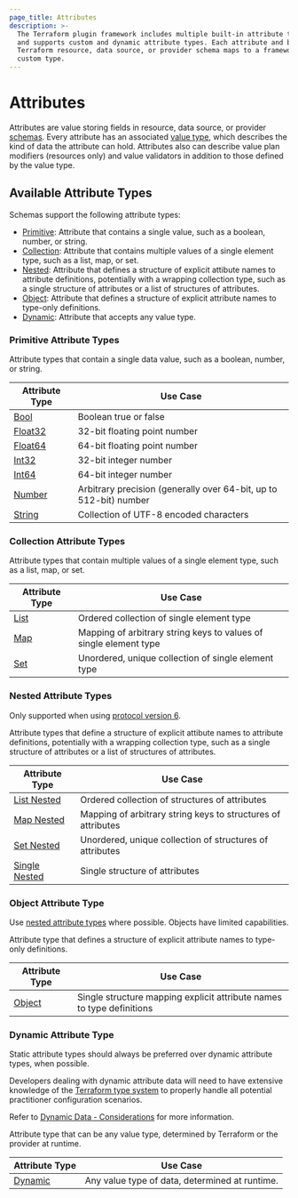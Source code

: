 ```yaml
---
page_title: Attributes
description: >-
  The Terraform plugin framework includes multiple built-in attribute types
  and supports custom and dynamic attribute types. Each attribute and block in a
  Terraform resource, data source, or provider schema maps to a framework or
  custom type.
---
```


# Attributes

Attributes are value storing fields in resource, data source, or provider [schemas](/terraform/plugin/framework/handling-data/schemas). Every attribute has an associated [value type](/terraform/plugin/framework/handling-data/types), which describes the kind of data the attribute can hold. Attributes also can describe value plan modifiers (resources only) and value validators in addition to those defined by the value type.

## Available Attribute Types

Schemas support the following attribute types:

- [Primitive](#primitive-attribute-types): Attribute that contains a single value, such as a boolean, number, or string.
- [Collection](#collection-attribute-types): Attribute that contains multiple values of a single element type, such as a list, map, or set.
- [Nested](#nested-attribute-types): Attribute that defines a structure of explicit attibute names to attribute definitions, potentially with a wrapping collection type, such as a single structure of attributes or a list of structures of attributes.
- [Object](#object-attribute-type): Attribute that defines a structure of explicit attribute names to type-only definitions.
- [Dynamic](#dynamic-attribute-type): Attribute that accepts any value type.

### Primitive Attribute Types

Attribute types that contain a single data value, such as a boolean, number, or string.

| Attribute Type | Use Case |
|----------------|----------|
| [Bool](/terraform/plugin/framework/handling-data/attributes/bool) | Boolean true or false |
| [Float32](/terraform/plugin/framework/handling-data/attributes/float32) | 32-bit floating point number |
| [Float64](/terraform/plugin/framework/handling-data/attributes/float64) | 64-bit floating point number |
| [Int32](/terraform/plugin/framework/handling-data/attributes/int32) | 32-bit integer number |
| [Int64](/terraform/plugin/framework/handling-data/attributes/int64) | 64-bit integer number |
| [Number](/terraform/plugin/framework/handling-data/attributes/number) | Arbitrary precision (generally over 64-bit, up to 512-bit) number |
| [String](/terraform/plugin/framework/handling-data/attributes/string) | Collection of UTF-8 encoded characters |

### Collection Attribute Types

Attribute types that contain multiple values of a single element type, such as a list, map, or set.

| Attribute Type | Use Case |
|----------------|----------|
| [List](/terraform/plugin/framework/handling-data/attributes/list) | Ordered collection of single element type |
| [Map](/terraform/plugin/framework/handling-data/attributes/map) | Mapping of arbitrary string keys to values of single element type |
| [Set](/terraform/plugin/framework/handling-data/attributes/set) | Unordered, unique collection of single element type |

### Nested Attribute Types

<Highlight>

Only supported when using [protocol version 6](/terraform/plugin/framework/provider-servers).

</Highlight>

Attribute types that define a structure of explicit attibute names to attribute definitions, potentially with a wrapping collection type, such as a single structure of attributes or a list of structures of attributes.

| Attribute Type | Use Case |
|----------------|----------|
| [List Nested](/terraform/plugin/framework/handling-data/attributes/list-nested) | Ordered collection of structures of attributes |
| [Map Nested](/terraform/plugin/framework/handling-data/attributes/map-nested) | Mapping of arbitrary string keys to structures of attributes |
| [Set Nested](/terraform/plugin/framework/handling-data/attributes/set-nested) | Unordered, unique collection of structures of attributes |
| [Single Nested](/terraform/plugin/framework/handling-data/attributes/single-nested) | Single structure of attributes |

### Object Attribute Type

<Tip>

Use [nested attribute types](#nested-attribute-types) where possible. Objects have limited capabilities.

</Tip>

Attribute type that defines a structure of explicit attribute names to type-only definitions.

| Attribute Type | Use Case |
|----------------|----------|
| [Object](/terraform/plugin/framework/handling-data/attributes/object) | Single structure mapping explicit attribute names to type definitions |

### Dynamic Attribute Type

<Tip>

Static attribute types should always be preferred over dynamic attribute types, when possible.

Developers dealing with dynamic attribute data will need to have extensive knowledge of the [Terraform type system](/terraform/language/expressions/types) to properly handle all potential practitioner configuration scenarios.

Refer to [Dynamic Data - Considerations](/terraform/plugin/framework/handling-data/dynamic-data#considerations) for more information.

</Tip>

Attribute type that can be any value type, determined by Terraform or the provider at runtime.

| Attribute Type | Use Case |
|----------------|----------|
| [Dynamic](/terraform/plugin/framework/handling-data/attributes/dynamic) | Any value type of data, determined at runtime. |